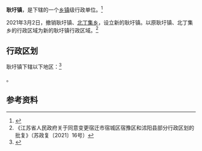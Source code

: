 {{中国乡级行政区|32/13/22/120/000
| 总面积 = 109.37平方千米
| 总人口 = 6.98万人
| 政府驻地 = 沭悦路22号
| 电话区号 = 527
}}

'''耿圩镇'''，是{{PRC admin/fullname|32/13/22/120/000|3}}下辖的一个[[乡镇|乡镇]]级行政单位。<ref>{{PRC admin/ref sgc|{{PRC admin/parent|32/13/22/120/000}}}}</ref>

2021年3月2日，撤销耿圩镇、[[北丁集乡|北丁集乡]]，设立新的耿圩镇。以原耿圩镇、北丁集乡的行政区域为新的耿圩镇行政区域。<ref>《江苏省人民政府关于同意变更宿迁市宿城区宿豫区和沭阳县部分行政区划的批复》（苏政复〔2021〕16号）</ref>

== 行政区划 ==

耿圩镇下辖以下地区：<ref>{{PRC admin/ref sgc|32/13/22/120/000}}</ref>

{{PRC admin/children|32/13/22/120/000}}。

== 参考资料 ==

{{reflist}}

{{PRC admin/navcat|32/13/22/120/000}}